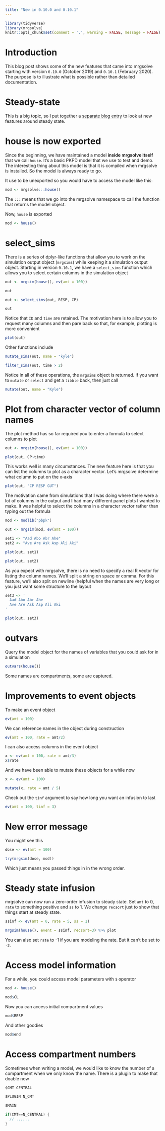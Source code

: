 ```yaml
---
title: "New in 0.10.0 and 0.10.1"
---
```



```r
library(tidyverse)
library(mrgsolve)
knitr::opts_chunk$set(comment = '.', warning = FALSE, message = FALSE)
```


# Introduction

This blog post shows some of the new features that came into mrgsolve starting
with version `0.10.0` (October 2019) and `0.10.1` (February 2020).  The purpose 
is to illustrate what is possible rather than detailed documentation.  

# Steady-state

This is a big topic, so I put together a [separate blog entry](steady-state.html) 
to look at new features around steady state. 

# house is now exported

Since the beginning, we have maintained a model **inside mrgsolve itself** that
we call `house`.  It's a basic PKPD model that we use to test and demo. The 
interesting thing about this model is that it is compiled when mrgsolve is
installed.  So the model is always ready to go. 

It use to be unexported so you would have to access the model like this:

```r
mod <- mrgsolve:::house()
```

The `:::` means that we go into the mrgsolve namespace to call the function 
that returns the model object. 

Now, `house` is exported

```r
mod <- house()
```


# select_sims

There is a series of dplyr-like functions that allow you to work on the 
simulation output object (`mrgsims`) while keeping it a simulation output 
object.  Starting in version `0.10.1`, we have a `select_sims` function which 
allows you to select certain columns in the simulation object

```r
out <- mrgsim(house(), ev(amt = 100))

out 

out <- select_sims(out, RESP, CP)

out
```

Notice that `ID` and `time` are retained.  The motivation here is to allow you
to request many columns and then pare back so that, for example, plotting is 
more convenient

```r
plot(out)
```

Other functions include

```r
mutate_sims(out, name = "kyle")
```

```r
filter_sims(out, time > 2)
```

Notice in all of these operations, the `mrgsims` object is returned.  If you 
want to `mutate` or `select` and get a `tibble` back, then just call

```r
mutate(out, name = "Kyle")
```

# Plot from character vector of column names


The plot method has so far required you to enter a formula to select columns to
plot
```r
out <- mrgsim(house(), ev(amt = 100))

plot(out, CP~time)
```


This works well is many circumstances.  The new feature here is that you can
list the columns to plot as a character vector.  Let's mrgsolve determine what
column to put on the x-axis

```r
plot(out, "CP RESP GUT")
```

The motivation came from simulations that I was doing where there were a lot 
of columns in the output and I had many different panel plots I wanted to make. 
It was helpful to select the columns in a character vector rather than typing 
out the formula

```r
mod <- modlib("pbpk")

out <- mrgsim(mod, ev(amt = 100))
```

```r
set1 <- "Aad Abo Abr Ahe"
set2 <- "Ave Are Ask Asp Ali Aki"

plot(out, set1)

plot(out, set2)
```

As you expect with mrgsolve, there is no need to specify a real R vector for 
listing the column names.  We'll split a string on space or comma.  For this 
feature, we'll also split on newline (helpful when the names are very long or 
you just want some structure to the layout

```r
set3 <- '
  Aad Abo Abr Ahe
  Ave Are Ask Asp Ali Aki
'

plot(out, set3)
```


# outvars

Query the model object for the names of variables that you could ask for in a 
simulation

```r
outvars(house())
```

Some names are compartments, some are captured.


# Improvements to event objects

To make an event object
```r
ev(amt = 100)
```

We can reference names in the object during construction

```r
ev(amt = 100, rate = amt/2)
```


I can also access columns in the event object
```r
x <- ev(amt = 100, rate = amt/3)
x$rate
```

And we have been able to mutate these objects for a while now

```r
x <- ev(amt = 100) 

mutate(x, rate = amt / 5)
```


Check out the `tinf` argument to say how long you want an infusion to last

```r
ev(amt = 100, tinf = 3)
```



# New error message

You might see this

```r
dose <- ev(amt = 100)

try(mrgsim(dose, mod))
```

Which just means you passed things in in the wrong order. 


# Steady state infusion

mrgsolve can now run a zero-order infusion to steady state.  Set `amt` to 0, 
`rate` to something positive and `ss` to 1.  We change `recsort` just to show 
that things start at steady state.

```r
ssinf <- ev(amt = 0, rate = 5, ss = 1)

mrgsim(house(), event = ssinf, recsort=3) %>% plot
```

You can also set `rate` to -1 if you are modeling the rate.  But it can't be 
set to `-2`. 

# Access model information

For a while, you could access model parameters with `$` operator

```r
mod <- house()

mod$CL
```

Now you can access initial compartment values

```r
mod$RESP
```


And other goodies

```r
mod$end
```

# Access compartment numbers

Sometimes when writing a model, we would like to know the number of a 
compartment when we only know the name.  There is a plugin to make that doable
now


```c
$CMT CENTRAL

$PLUGIN N_CMT

$MAIN

if(CMT==N_CENTRAL) {
  // ......
}
```

